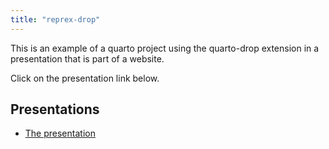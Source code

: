 ```yaml
---
title: "reprex-drop"
---
```


This is an example of a quarto project using the quarto-drop extension
in a presentation that is part of a website.

Click on the presentation link below.

## Presentations

* [The presentation](presentation/index.html)
